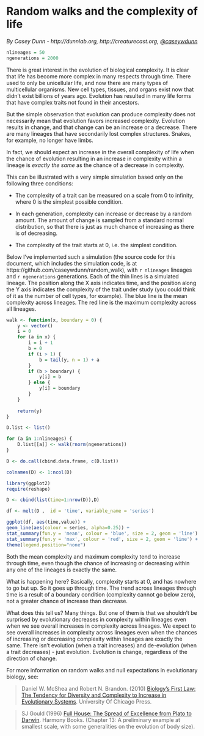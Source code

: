 # Random walks and the complexity of life

*By Casey Dunn - http://dunnlab.org, http://creaturecast.org, [@caseywdunn](https://twitter.com/caseywdunn)*

```r
nlineages = 50
ngenerations = 2000
```

There is great interest in the evolution of biological complexity. It is clear that life has become more complex in many respects through time. There used to only be unicellular life, and now there are many types of multicellular organisms. New cell types, tissues, and organs exist now that didn't exist billions of years ago. Evolution has resulted in many life forms that have complex traits not found in their ancestors. 

But the simple observation that evolution can produce complexity does not necessarily mean that evolution favors increased complexity. Evolution results in change, and that change can be an increase or a decrease. There are many lineages that have secondarily lost complex structures. Snakes, for example, no longer have limbs.

In fact, we should expect an increase in the overall complexity of life when the chance of evolution resulting in an increase in complexity within a lineage is *exactly the same* as the chance of a decrease in complexity.

This can be illustrated with a very simple simulation based only on the following three 
conditions:

- The complexity of a trait can be measured on a scale from 0 to infinity, where 0 is the simplest possible condition.

- In each generation, complexity can increase or decrease by a random amount. The amount of change is sampled from a standard normal distribution, so that there is just as much chance of increasing as there is of decreasing.

- The complexity of the trait starts at 0, i.e. the simplest condition.

Below I've implemented such a simulation (the source code for this document, which includes the simulation code, is at https://github.com/caseywdunn/random_walk), with `r nlineages` lineages and `r ngenerations` generations. Each of the thin lines is a simulated lineage. The position along the X axis indicates time, and the position along the Y axis indicates the complexity of the trait under study (you could think of it as the number of cell types, for example). The blue line is the mean complexity across lineages. The red line is the maximum complexity across all lineages. 

```r

walk <- function(x, boundary = 0) {
    y <- vector()
    i = 0
    for (a in x) {
        i = i + 1
        b = 0
        if (i > 1) {
            b = tail(y, n = 1) + a
        }
        if (b > boundary) {
            y[i] = b
        } else {
            y[i] = boundary
        }
    }
    
    return(y)
}

D.list <- list()

for (a in 1:nlineages) {
    D.list[[a]] <- walk(rnorm(ngenerations))
}

D <- do.call(cbind.data.frame, c(D.list))

colnames(D) <- 1:ncol(D)

```

```r
library(ggplot2)
require(reshape)

D <- cbind(list(time=1:nrow(D)),D)

df <- melt(D ,  id = 'time', variable_name = 'series')

ggplot(df, aes(time,value)) + 
geom_line(aes(colour = series, alpha=0.25)) + 
stat_summary(fun.y = 'mean', colour = 'blue', size = 2, geom = 'line') +
stat_summary(fun.y = 'max', colour = 'red', size = 2, geom = 'line') +
theme(legend.position="none")

```

Both the mean complexity and maximum complexity tend to increase through time, even though the chance of increasing or decreasing within any one of the lineages is exactly the same.

What is happening here? Basically, complexity starts at 0, and has nowhere to go but up. So it goes up through time. The trend across lineages through time is a result of a boundary condition (complexity cannot go below zero), not a greater chance of increase than decrease.

What does this tell us? Many things. But one of them is that we shouldn't be surprised by evolutionary decreases in complexity within lineages even when we see overall increases in complexity across lineages. We expect to see overall increases in complexity across lineages even when the chances of increasing or decreasing complexity within lineages are exactly the same. There isn't evolution (when a trait increases) and de-evolution (when a trait decreases) - just evolution. Evolution is change, regardless of the direction of change.

For more information on random walks and null expectations in evolutionary biology, see:

> Daniel W. McShea and Robert N. Brandon. (2010) [Biology's First Law: The Tendency for Diversity and Complexity to Increase in Evolutionary Systems](http://press.uchicago.edu/ucp/books/book/chicago/B/bo8642428.html). University Of Chicago Press.

> SJ Gould (1996) [Full House: The Spread of Excellence from Plato to Darwin](http://www.hup.harvard.edu/catalog.php?isbn=9780674061613). Harmony Books. (Chapter 13: A preliminary example at smallest scale, with some generalities on the evolution of body size).


